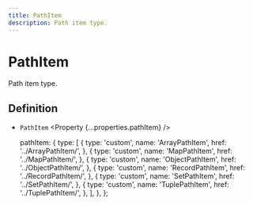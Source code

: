 ```yaml
---
title: PathItem
description: Path item type.
---
```



# PathItem

Path item type.

## Definition

- `PathItem` <Property {...properties.pathItem} />

  pathItem: {
    type: [
      {
        type: 'custom',
        name: 'ArrayPathItem',
        href: '../ArrayPathItem/',
      },
      {
        type: 'custom',
        name: 'MapPathItem',
        href: '../MapPathItem/',
      },
      {
        type: 'custom',
        name: 'ObjectPathItem',
        href: '../ObjectPathItem/',
      },
      {
        type: 'custom',
        name: 'RecordPathItem',
        href: '../RecordPathItem/',
      },
      {
        type: 'custom',
        name: 'SetPathItem',
        href: '../SetPathItem/',
      },
      {
        type: 'custom',
        name: 'TuplePathItem',
        href: '../TuplePathItem/',
      },
    ],
  },
};
